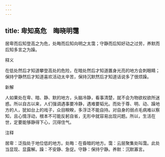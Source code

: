 ```yaml
---
---
---
```

title: 卑知高危　晦晓明霭
---



居卑而后知登高之为危，处晦而后知向明之太霭；守静而后知好动之过劳，养默而后知多言之为躁。

释义

在低处然后才知道攀登高处的危险，在暗处然后才知道置身光亮的地方会刺眼睛；保持宁静然后才知道喜欢活动太辛苦，保持沉默然后才知道话说多了很烦躁。

新解

人如果处在卑、暗、静、默的地方，头脑冷静，看事清楚，就不会为物欲权欲所迷惑。所以自古以来，人们强调遇事要冷静，遇难要韬光。而处于尊、明、动、躁地方的人，犹如台上的戏子，众目睽睽，多浮泛不能自持。对自身的弱点毛病难以察知，且心情浮动，根本不可能反躬自省，无形中就容易出现问题。所以，生活在世，定要能够静得下心，沉得住气。

注释

居卑：泛指处于地位低的地方。处晦：在昏暗的地方。霭：云层聚集处叫霭。此处当显现、显露解。躁：不安静、急促。守静：保持宁静。养默：沉默寡言。